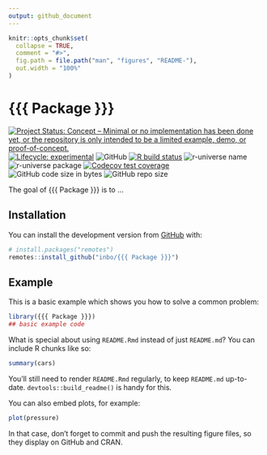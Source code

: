 ```yaml
---
output: github_document
---
```


<!-- README.md is generated from README.Rmd. Please edit that file -->

```r
knitr::opts_chunk$set(
  collapse = TRUE,
  comment = "#>",
  fig.path = file.path("man", "figures", "README-"),
  out.width = "100%"
)
```

# {{{ Package }}}

<!-- badges: start -->
[![Project Status: Concept – Minimal or no implementation has been done yet, or the repository is only intended to be a limited example, demo, or proof-of-concept.](https://www.repostatus.org/badges/latest/concept.svg)](https://www.repostatus.org/#concept)
[![Lifecycle: experimental](https://img.shields.io/badge/lifecycle-experimental-orange.svg)](https://lifecycle.r-lib.org/articles/stages.html#experimental)
![GitHub](https://img.shields.io/github/license/inbo/{{{ Package }}})
[![R build status](https://github.com/inbo/{{{ Package }}}/workflows/check%20package%20on%20main/badge.svg)](https://github.com/inbo/{{{ Package }}}/actions)
![r-universe name](https://inbo.r-universe.dev/badges/:name?color=c04384)
![r-universe package](https://inbo.r-universe.dev/badges/{{{ Package }}}?color=c04384)
[![Codecov test coverage](https://codecov.io/gh/inbo/{{{ Package }}}/branch/main/graph/badge.svg)](https://app.codecov.io/gh/inbo/{{{ Package }}}?branch=main)
![GitHub code size in bytes](https://img.shields.io/github/languages/code-size/inbo/{{{ Package }}}.svg)
![GitHub repo size](https://img.shields.io/github/repo-size/inbo/{{{ Package }}}.svg)
<!-- badges: end -->

The goal of {{{ Package }}} is to ...

## Installation

You can install the development version from [GitHub](https://github.com/) with:

``` r
# install.packages("remotes")
remotes::install_github("inbo/{{{ Package }}}")
```

## Example

This is a basic example which shows you how to solve a common problem:

```r
library({{{ Package }}})
## basic example code
```

What is special about using `README.Rmd` instead of just `README.md`? 
You can include R chunks like so:

```r
summary(cars)
```

You'll still need to render `README.Rmd` regularly, to keep `README.md` up-to-date.
`devtools::build_readme()` is handy for this.

You can also embed plots, for example:

```r
plot(pressure)
```

In that case, don't forget to commit and push the resulting figure files, so they display on GitHub and CRAN.
